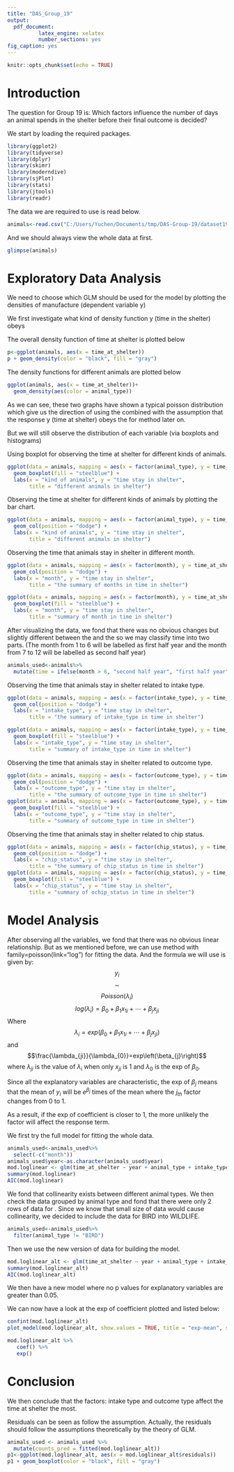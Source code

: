 ---
title: "DAS_Group_19"
output:
  pdf_document:
          latex_engine: xelatex
          number_sections: yes
fig_caption: yes
---

```{r setup, include=FALSE}
knitr::opts_chunk$set(echo = TRUE)

```

# Introduction

The question for Group 19 is: Which factors influence the number of days an animal spends in the shelter before their final outcome is decided?

We start by loading the required packages.
```{r libraries,echo=TRUE,warning=FALSE,message=FALSE}
library(ggplot2)
library(tidyverse)
library(dplyr)
library(skimr)
library(moderndive)
library(sjPlot)
library(stats)
library(jtools)
library(readr)
```

The data we are required to use is read below.

```{r data processing,echo=TRUE,warning=FALSE,message=FALSE}
animals<-read.csv("C:/Users/Yuchen/Documents/tmp/DAS-Group-19/dataset19.csv")
```

And we should always view the whole data at first.

```{r glimpse, echo=TRUE,eval=TRUE, include = TRUE}
glimpse(animals)
```
# Exploratory Data Analysis

We need to choose which GLM should be used for the model by plotting the densities of manufacture (dependent variable y)

We first investigate what kind of density function y (time in the shelter) obeys

The overall density function of time at shelter is plotted below

```{r densityy, echo=TRUE,eval=TRUE, include = TRUE}
p<-ggplot(animals, aes(x = time_at_shelter))    
p + geom_density(color = "black", fill = "gray")
```

The density functions for different animals are plotted below

```{r densityanimals, echo=TRUE,eval=TRUE, include = TRUE}
ggplot(animals, aes(x = time_at_shelter))+ 
  geom_density(aes(color = animal_type))

```
As we can see, these two graphs have shown a typical poisson distribution which give us the direction of using the \textbf{logit link function} combined with the assumption that the response y (time at shelter) obeys the \textbf{poisson distribution} for \textbf{GLM} method later on.

But we will still observe the distribution of each variable (via boxplots and histograms)

Using boxplot for observing the time at shelter for different kinds of animals.

```{r boxplotanimals, echo=TRUE,eval=TRUE, include = TRUE}
ggplot(data = animals, mapping = aes(x = factor(animal_type), y = time_at_shelter)) +
  geom_boxplot(fill = "steelblue") +
  labs(x = "kind of animals", y = "time stay in shelter",
       title = "different animals in shelter")  
```

Observing the time at shelter for different kinds of animals by plotting the bar chart.

```{r barchartanimals, echo=TRUE,eval=TRUE, include = TRUE}
ggplot(data = animals, mapping = aes(x = factor(animal_type), y = time_at_shelter, fill = animal_type)) +
  geom_col(position = "dodge") +
  labs(x = "kind of animals", y = "time stay in shelter",
       title = "different animals in shelter") 
```

Observing the time that animals stay in shelter in different month.

```{r month, echo=TRUE,eval=TRUE, include = TRUE}
ggplot(data = animals, mapping = aes(x = factor(month), y = time_at_shelter, fill = month)) +
  geom_col(position = "dodge") +
  labs(x = "month", y = "time stay in shelter",
       title = "the summary of months in time in shelter") 

ggplot(data = animals, mapping = aes(x = factor(month), y = time_at_shelter)) +
  geom_boxplot(fill = "steelblue") +
  labs(x = "month", y = "time stay in shelter",
       title = "summary of month in time in shelter")
```

After visualizing the data, we fond that there was no obvious changes but slightly different between the \textbf{first half year} and the \textbf{second half year} so we may classify time into two parts. (The month from 1 to 6 will be labelled as first half year and the month from 7 to 12 will be labelled as second half year)

```{r time, echo=TRUE,eval=TRUE, include = TRUE}
animals_used<-animals%>%
  mutate(time = ifelse(month > 6, "second half year", "first half year")) 
```

Observing the time that animals stay in shelter related to intake type.

```{r intake, echo=TRUE,eval=TRUE, include = FALSE}
ggplot(data = animals, mapping = aes(x = factor(intake_type), y = time_at_shelter, fill = intake_type)) +
  geom_col(position = "dodge") +
  labs(x = "intake_type", y = "time stay in shelter",
       title = "the summary of intake_type in time in shelter") 

ggplot(data = animals, mapping = aes(x = factor(intake_type), y = time_at_shelter)) +
  geom_boxplot(fill = "steelblue") +
  labs(x = "intake_type", y = "time stay in shelter",
       title = "summary of intake_type in time in shelter") 
```

Observing the time that animals stay in shelter related to outcome type.

```{r outcome, echo=TRUE,eval=TRUE, include = TRUE}
ggplot(data = animals, mapping = aes(x = factor(outcome_type), y = time_at_shelter, fill = month)) +
  geom_col(position = "dodge") +
  labs(x = "outcome_type", y = "time stay in shelter",
       title = "the summary of outcome_type in time in shelter") 
ggplot(data = animals, mapping = aes(x = factor(outcome_type), y = time_at_shelter)) +
  geom_boxplot(fill = "steelblue") +
  labs(x = "outcome_type", y = "time stay in shelter",
       title = "summary of outcome_type in time in shelter") 
```

Observing the time that animals stay in shelter related to chip status.

```{r chip, echo=TRUE,eval=TRUE, include = TRUE}
ggplot(data = animals, mapping = aes(x = factor(chip_status), y = time_at_shelter, fill = chip_status)) +
  geom_col(position = "dodge") +
  labs(x = "chip_status", y = "time stay in shelter",
       title = "the summary of chip_status in time in shelter") 
ggplot(data = animals, mapping = aes(x = factor(chip_status), y = time_at_shelter)) +
  geom_boxplot(fill = "steelblue") +
  labs(x = "chip_status", y = "time stay in shelter",
       title = "summary of ochip_status in time in shelter")
```

# Model Analysis

After observing all the variables, we fond that there was no obvious linear relationship. But as we mentioned before, we can use \textbf{GLM} method with family=poisson(link="log") for fitting the data. And the formula we will use is given by: 
$$y_{i}$$ $$\sim$$ $$Poisson\left(\lambda_{i}\right)$$
                      $${log}\left(\lambda_{i}\right)=\beta_{0}+\beta_{1}x_{1i}+\cdots+\beta_{j}x_{ji}$$
Where $$\lambda_{i}=exp\left(\beta_{0}+\beta_{1}x_{1i}+\cdots+\beta_{j}x_{ji}\right)$$
and $$\frac{\lambda_{ji}}{\lambda_{0}}=exp\left(\beta_{j}\right)$$
where $\lambda_{ji}$ is the value of $\lambda_{i}$ when only $x_{ji}$ is 1 and $\lambda_{0}$ is the exp of $\beta_{0}$.

Since all the explanatory variables are characteristic, the exp of $\beta_{j}$ means that the mean of $y_{i}$ will be $e^{\beta_{j}}$ times of the mean where the $j_{th}$ factor changes from 0 to 1.

As a result, if the exp of coefficient is closer to 1, the more unlikely the factor will affect the response term.
                    
We first try the full model for fitting the whole data.

```{r model1, echo=TRUE,eval=TRUE, include = TRUE}
animals_used<-animals_used%>%
  select(-c("month"))
animals_used$year<-as.character(animals_used$year)
mod.loglinear <- glm(time_at_shelter ~ year + animal_type + intake_type + outcome_type + chip_status + time, data = animals_used, family = poisson(link = "log"))
summary(mod.loglinear)
AIC(mod.loglinear)
```
We fond that collinearity exists between different animal types. We then check the data grouped by animal type and fond that there were only 2 rows of data for \textbf{BIRD}. Since we know that small size of data would cause collinearity, we decided to include the data for BIRD into WILDLIFE.

```{r Bird, echo=TRUE,eval=TRUE, include = TRUE}
animals_used<-animals_used%>%
  filter(animal_type != "BIRD")
```

Then we use the new version of data for building the model.

```{r finalmodel, echo=TRUE,eval=TRUE, include = TRUE}
mod.loglinear_alt <- glm(time_at_shelter ~ year + animal_type + intake_type + outcome_type + chip_status + time, data = animals_used, family = poisson(link = "log"))
summary(mod.loglinear_alt)
AIC(mod.loglinear_alt)
```

We then have a new model where no p values for explanatory variables are greater than 0.05.

We can now have a look at the exp of coefficient plotted and listed below:
```{r plotmodel, echo=TRUE,eval=TRUE, include = TRUE}
confint(mod.loglinear_alt)
plot_model(mod.loglinear_alt, show.values = TRUE, title = "exp-mean", show.p = FALSE,vline.color = "darkblue")
```

```{r exp, echo=TRUE,eval=TRUE, include = TRUE}
mod.loglinear_alt %>%
   coef() %>%
   exp()
```

# Conclusion

We then conclude that the factors: intake type and outcome type affect the time at shelter the most.

Residuals can be seen as follow the assumption. Actually, the residuals should follow the assumptions theoretically by the theory of GLM.

```{r residuals, echo=TRUE,eval=TRUE, include = TRUE}
animals_used <- animals_used %>%
  mutate(counts_pred = fitted(mod.loglinear_alt))
p1<-ggplot(mod.loglinear_alt, aes(x = mod.loglinear_alt$residuals))    
p1 + geom_boxplot(color = "black", fill = "gray")
```


